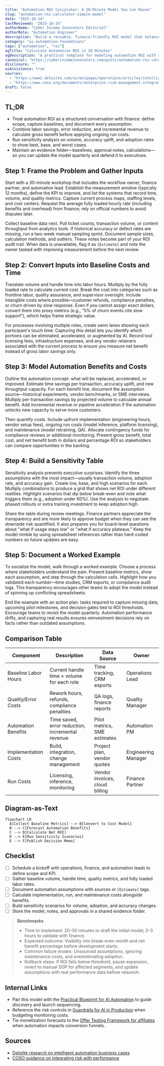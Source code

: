 ```yaml
---
title: "Automation ROI Calculator: A 20-Minute Model You Can Reuse"
slug: "automation-roi-calculator-simple-model"
date: "2025-10-14"
lastReviewed: "2025-10-14"
authorName: "Cyber Income Innovators Editorial"
authorRole: "Automation Engineer"
description: "Build a reusable, finance-friendly ROI model that balances time savings, quality impact, and automation costs."
category: "ai-automation-foundations"
tags: ["automation", "roi"]
ogTitle: "Calculate Automation ROI in 20 Minutes"
ogDescription: "A practical template for modeling automation ROI with sensitivity analysis and audit-ready assumptions."
canonical: "https://cyberincomeinnovators.com/posts/automation-roi-calculator-simple-model"
disclosure: ""
aiAssistance: true
sources:
  - "https://www2.deloitte.com/us/en/pages/operations/articles/intelligent-automation-financial-impact.html"
  - "https://www.coso.org/documents/enterprise-risk-management-integrating-with-strategy-and-performance.pdf"
draft: false
---
```


## TL;DR

- Treat automation ROI as a structured conversation with finance: define scope, capture baselines, and document every assumption.
- Combine labor savings, error reduction, and incremental revenue to calculate gross benefit before applying ongoing run costs.
- Run sensitivity analysis on volume, accuracy uplift, and adoption rates to show best, base, and worst cases.
- Maintain an evidence folder—baselines, approval notes, calculations—so you can update the model quarterly and defend it to executives.

## Step 1: Frame the Problem and Gather Inputs

Start with a 30-minute workshop that includes the workflow owner, finance partner, and automation lead. Establish the measurement window (typically 12 months), define the KPI to improve, and list the systems that record time, volume, and quality metrics. Capture current process maps, staffing levels, and cost centers. Request the average fully loaded hourly rate (including benefits and overhead) from finance; rely on official numbers to avoid disputes later.

Collect baseline data next. Pull ticket counts, transaction volume, or content throughput from analytics tools. If historical accuracy or defect rates are missing, run a two-week manual sampling sprint. Document sample sizes, calculation methods, and outliers. These notes become part of your ROI audit trail. When data is unavailable, flag it as `[Estimate]` and note the owner tasked with improving measurement before the next review.

## Step 2: Convert Inputs into Baseline Costs and Time

Translate volume and handle time into labor hours. Multiply by the fully loaded rate to calculate current cost. Break the cost into categories such as frontline labor, quality assurance, and supervisor oversight. Include intangible costs where possible—customer refunds, compliance penalties, or churn driven by slow response. Even if you cannot assign exact dollars, convert them into proxy metrics (e.g., "5% of churn events cite slow support"), which helps frame strategic value.

For processes involving multiple roles, create swim lanes showing each participant's touch time. Capturing this detail lets you identify which portions can be eliminated, accelerated, or augmented by AI. Record tool licensing fees, infrastructure expenses, and any vendor retainers associated with the current process to ensure you measure net benefit instead of gross labor savings only.

## Step 3: Model Automation Benefits and Costs

Outline the automation concept: what will be replaced, accelerated, or improved. Estimate time savings per transaction, accuracy uplift, and new throughput capacity. For each benefit line, document the assumption source—historical experiments, vendor benchmarks, or SME interviews. Multiply per-transaction savings by projected volume to calculate annual benefit. Add incremental revenue or pipeline acceleration if the automation unlocks new capacity to serve more customers.

Then quantify costs. Include upfront implementation (engineering hours, vendor setup fees), ongoing run costs (model inference, platform licensing), and maintenance (model retraining, QA). Allocate contingency funds for compliance reviews or additional monitoring. Present gross benefit, total cost, and net benefit both in dollars and percentage ROI so stakeholders can compare opportunities in the backlog.

## Step 4: Build a Sensitivity Table

Sensitivity analysis prevents executive surprises. Identify the three assumptions with the most impact—usually transaction volume, adoption rate, and accuracy gain. Create low, base, and high scenarios for each. Multiply combinations to produce a grid that shows net ROI under different realities. Highlight scenarios that dip below break-even and note what triggers them (e.g., adoption under 60%). Use the analysis to negotiate phased rollouts or extra training investment to keep adoption high.

Share the table during review meetings. Finance partners appreciate the transparency and are more likely to approve budget when they can see the downside risk quantified. It also prepares you for board-level questions about "what if usage stays low" or "what if accuracy plateaus." Keep the model nimble by using spreadsheet references rather than hard-coded numbers so future updates are easy.

## Step 5: Document a Worked Example

To socialize the model, walk through a worked example. Choose a process where stakeholders understand the pain. Present baseline metrics, show each assumption, and step through the calculation cells. Highlight how you validated each number—time studies, CRM exports, or compliance audit logs. This transparency encourages other teams to adopt the model instead of spinning up conflicting spreadsheets.

End the example with an action plan: tasks required to capture missing data, upcoming pilot milestones, and decision gates tied to ROI thresholds. Encourage teams to revisit the model quarterly. Automation performance drifts, and capturing real results ensures reinvestment decisions rely on facts rather than outdated assumptions.

## Comparison Table

| Component | Description | Data Source | Owner |
| --- | --- | --- | --- |
| Baseline Labor Hours | Current handle time × volume for each role | Time tracking, CRM exports | Operations Lead |
| Quality/Error Costs | Rework hours, refunds, compliance penalties | QA logs, finance reports | Quality Manager |
| Automation Benefits | Time saved, error reduction, incremental revenue | Pilot metrics, SME estimates | Automation PM |
| Implementation Costs | Build, integration, change management | Project plan, vendor quotes | Engineering Manager |
| Run Costs | Licensing, inference, monitoring | Vendor invoices, cloud billing | Finance Partner |

## Diagram-as-Text

```mermaid
flowchart LR
  A[Collect Baseline Metrics] --> B[Convert to Cost Model]
  B --> C[Forecast Automation Benefits]
  C --> D[Calculate Net ROI]
  D --> E[Run Sensitivity Scenarios]
  E --> F[Publish Decision Memo]
```

## Checklist

- [ ] Schedule a kickoff with operations, finance, and automation leads to define scope and KPI.
- [ ] Gather baseline volume, handle time, quality metrics, and fully loaded labor rates.
- [ ] Document automation assumptions with sources or `[Estimate]` tags.
- [ ] Calculate implementation, run, and maintenance costs alongside benefits.
- [ ] Build sensitivity scenarios for volume, adoption, and accuracy changes.
- [ ] Store the model, notes, and approvals in a shared evidence folder.

> **Benchmarks**
> - Time to implement: 20–30 minutes to draft the initial model; 2–3 hours to validate with finance.
> - Expected outcome: Visibility into break-even month and net benefit percentage before development starts.
> - Common failure modes: Unsourced assumptions, ignoring maintenance costs, and overestimating adoption.
> - Rollback steps: If ROI falls below threshold, pause expansion, revert to manual SOP for affected segments, and update assumptions with real performance data before relaunch.

## Internal Links

- Pair this model with the [Practical Blueprint for AI Automation](./practical-blueprint-first-win.mdx) to guide discovery and launch sequencing.
- Reference the risk controls in [Guardrails for AI in Production](./production-guardrails-for-ai.mdx) when budgeting monitoring costs.
- Tie monetization forecasts to the [Offer Testing Framework for affiliates](../monetization-analytics/offer-testing-framework.mdx) when automation impacts conversion funnels.

## Sources

- [Deloitte research on intelligent automation business cases](https://www2.deloitte.com/us/en/pages/operations/articles/intelligent-automation-financial-impact.html)
- [COSO guidance on integrating risk with performance](https://www.coso.org/documents/enterprise-risk-management-integrating-with-strategy-and-performance.pdf)
